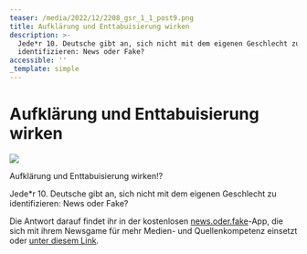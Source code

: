 ```yaml
---
teaser: /media/2022/12/2208_gsr_1_1_post9.png
title: Aufklärung und Enttabuisierung wirken
description: >-
  Jede*r 10. Deutsche gibt an, sich nicht mit dem eigenen Geschlecht zu
  identifizieren: News oder Fake?
accessible: ''
_template: simple
---
```


# Aufklärung und Enttabuisierung wirken

![](/media/2022/12/2208_gsr_1_1_post9.png)

Aufklärung und Enttabuisierung wirken!?

Jede\*r 10. Deutsche gibt an, sich nicht mit dem eigenen Geschlecht zu identifizieren: News oder Fake?

Die Antwort darauf findet ihr in der kostenlosen [news.oder.fake](https://www.facebook.com/newsoderfake?__cft__%5B0%5D=AZWVJH5DcMM635NjFBYYVSKurmRg_KT32x_QeHO0h4so44LwTzB7_zl0tjKaPnoT7ARMtzkn8ANrwamnWOq8aE3feTcGrYmobalxXqOutDJArtAu98q3sb-vcyfsDZMs26JJTrgokn86PgcXGekWGhB3ap8XuI6rmx9E9GDWNVk7DMpU8228S34oMcI_KofvgD7WHXE8bQPrMFewz1GnScD-&__tn__=-%5DK-R)-App, die sich mit ihrem Newsgame für mehr Medien- und Quellenkompetenz einsetzt oder [unter diesem Link](https://headline.newsoderfake.de/trans-personen-in-deutschland-IdR2Eh?fbclid=IwAR38ciqSqs55US7NoLcJv-Lmc0d-T9baXO2AzocdSzqkkbzSzDv3zhUmvfo).
